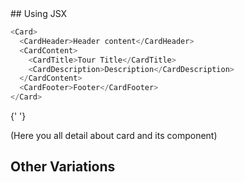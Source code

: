 
<Title>Card</Title>
## Using JSX

```js
<Card>
  <CardHeader>Header content</CardHeader>
  <CardContent>
    <CardTitle>Tour Title</CardTitle>
    <CardDescription>Description</CardDescription>
  </CardContent>
  <CardFooter>Footer</CardFooter>
</Card>
```

<Meta of={CardStories} />{' '}

(Here you all detail about card and its component)

<Primary />

<Controls />

## Other Variations

<Stories />
